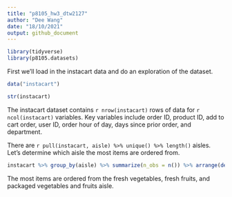 ```yaml
---
title: "p8105_hw3_dtw2127"
author: "Dee Wang"
date: "18/10/2021"
output: github_document
---
```


```r
library(tidyverse)
library(p8105.datasets)
```

First we'll load in the instacart data and do an exploration of the dataset.

```r
data("instacart")

str(instacart)
```

The instacart dataset contains `r nrow(instacart)` rows of data for `r ncol(instacart)` variables. Key variables include order ID, product ID, add to cart order, user ID, order hour of day, days since prior order, and department. 

There are `r pull(instacart, aisle) %>% unique() %>% length()` aisles. Let's determine which aisle the most items are ordered from. 

```r
instacart %>% group_by(aisle) %>% summarize(n_obs = n()) %>% arrange(desc(n_obs))
```
The most items are ordered from the fresh vegetables, fresh fruits, and packaged vegetables and fruits aisle.  




